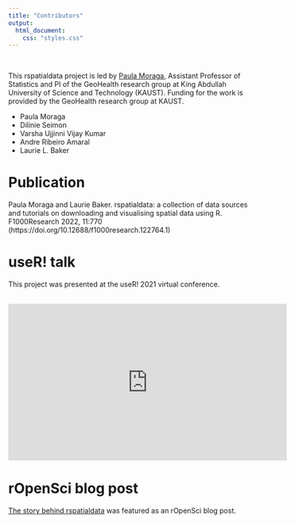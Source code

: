 ```yaml
---
title: "Contributors"
output:
  html_document:
    css: "styles.css"
---
```


<link rel="stylesheet" href="https://cdnjs.cloudflare.com/ajax/libs/font-awesome/4.7.0/css/font-awesome.min.css">

<br>

This rspatialdata project is led by [Paula Moraga](https://www.paulamoraga.com/), Assistant Professor of Statistics and PI of the GeoHealth research group at King Abdullah University of Science and Technology (KAUST). Funding for the work is provided by the GeoHealth research group at KAUST.


- Paula Moraga
- Dilinie Seimon
- Varsha Ujjinni Vijay Kumar
- Andre Ribeiro Amaral
- Laurie L. Baker


# Publication

Paula Moraga and Laurie Baker. rspatialdata: a collection of data sources and tutorials on downloading and visualising spatial data using R. F1000Research 2022, 11:770 (https://doi.org/10.12688/f1000research.122764.1)

# useR! talk

This project was presented at the useR! 2021 virtual conference.</br></br>

<iframe style ="display: block; margin-left: auto; margin-right: auto;" width="560" height="315" src="https://www.youtube.com/embed/nLikORFBKgk" frameborder="0" allow="accelerometer; autoplay; clipboard-write; encrypted-media; gyroscope; picture-in-picture" allowfullscreen></iframe>


# rOpenSci blog post

<a href="https://ropensci.org/blog/2021/09/28/rspatialdata/">The story behind rspatialdata</a> was featured as an rOpenSci blog post.

<!--
<img style ="display: block; margin-left: auto; margin-right: auto;" src="images/kaust-logo-small.png">
-->

<br>
